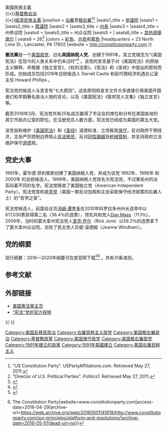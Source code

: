 {{Expand english}}{{Infobox political party
|name = 憲法黨
| logo =
|colorcode = {{Party meta/color/憲法黨 (美國)}}
|chairman = 弗兰克·弗罗克格
|leader1_title = 參議院領袖
|leader1_name = 無
|leader2_title = 眾議院領袖
|leader2_name = 無
|foundation = {{start date|1991}}（美國納稅人黨）<br />{{start date|1999}}（憲法黨）
|ideology = [[保守主義|保守主義]]<br />[[保護主義|保護主義]]<br />[[大美國主義|美國主義]]<br />[[新保守主義|新保守主義]]<br />[[民族保守主義|民族保守主義]]<br />[[自由保守主義|自由保守主義]]<br />[[極右派|右翼民粹主義]]<br />[[古典自由主義|古典自由主義]]<br />[[積極不干預|積極不干預主義]]<br />'''內部派系：'''<br />{{•}}美國民族主義<br />{{•}}[[基督教右派|基督教右派]]<br />{{•}}[[經濟民族主義|經濟民族主義]]
|position = [[右翼|右翼]]至[[极右翼|极右翼]]<ref>"US Constitution Party". USPartyAffiliations.com. Retrieved May 27, 2011.</ref><ref>"Director of U.S. Political Parties". Politics1. Retrieved May 27, 2011.</ref>
|seats1_title = [[美國參議院|參議院]]
|seats1 = {{Infobox political party/seats|0|100|hex=#ff9900}}
|seats2_title = [[美國眾議院|眾議院]]
|seats2 = {{Infobox political party/seats|0|435|hex=#ff9900}}
|seats3_title = [[州長#美國州長|州長]]
|seats3 = {{Infobox political party/seats|0|50|hex=#ff9900}}
|seats4_title = 州参议院
|seats4 = {{Infobox political party/seats|0|1921|hex=#ff9900}}
|seats5_title = 州众议院
|seats5 = {{Infobox political party/seats|0|5410|hex=#ff9900}}
| seats6_title = [[Electoral_history_of_the_Constitution_Party_(United_States)|其他選舉席位]]
| seats6 = 26<ref name="current">{{cite web |title=Current Office Holders |url=https://www.constitutionparty.com/elections/current-office-holders/ |website=Constitution Party |accessdate=2020-07-29 |date=2020-07-29 |archive-date=2021-02-04 |archive-url=https://web.archive.org/web/20210204012544/https://constitutionparty.com/elections/current-office-holders/ |dead-url=no }}</ref>
|colors = [[紅色|紅色]]、[[白色|白色]]和[[藍色|藍色]]
|headquarters = 23 North Lime St., Lancaster, PA 17602
|website = http://constitutionparty.com
}}

'''憲法黨'''是一个[[美国政党|美国政党]]，旧名'''美国纳税人党'''，创建于1991年。其立党理念为“《美国宪法》在现今的人类关系中仍未过时”<ref>{{Cite web |url=http://libertyhangout.org/2016/07/interview-with-darrell-castle-constitution-candidate/ |title=Archived copy |access-date=2017-01-05 |archive-url=https://web.archive.org/web/20170115194716/http://libertyhangout.org/2016/07/interview-with-darrell-castle-constitution-candidate/ |archive-date=2017-01-15 |dead-url=no }}</ref> 。该党的宣言基于对《美国宪法》的原始主义解释，并根据《独立宣言》，《权利法案》，《宪法》和《圣经》中提出的原则而形成。创始成员包括2016年总统候选人 Darrell Castle 和前代理经济机遇办公室主任 Howard Phillips 。

宪法党的候选人与宣言有“七大原则”。这些原则和宣言文件大多直接引用美国开国者们和早期著名政治人物的言论，以及《美国宪法》《联邦党人文集》《独立宣言》等。

截至2018年3月，宪法党共有25名成员赢得了市议会的席位和分布在美国各地的其它市政办公室的职位。在注册党员人数方面，宪法党已经成为美国的第五大党。

该党自称维护《[[美国宪法|美国宪法]]》和《[[圣经|圣经]]》道德标准，立场极其[[保守主义|保守]]，反对政府干预经济，主张严厉控制边界阻止[[非法移民|非法移民]]，反对[[同性婚姻|同性婚姻]]及[[枪械管制|枪械管制]]，并支持政府立法维护保守[[道德|道德]]观。

== 党史大事 ==
1991年，霍华德·菲利普斯创建了美国纳税人党，并成为该党 1992年、1996年 和 2000年 的总统候选人。1999年，美国纳税人党改名为宪法党，不过某些州的派系叫着不同的名字。宪法党吸收了美国独立党（American Independent Party）。宪法党宣称是[[茶党|茶党]]（美国一群反对加税和主张采取保守经济政策的右翼人士）的“哲学之家”。

宪法党候选人，前国会议员[[汤姆·谭奎多|汤姆·谭奎多]]在2010年科罗拉多州州长选举中以617,030票获得第二名（36.4％的选票），领先共和党人[[Dan_Maes|Dan Maes]]（11.1％）。2006年，当时的蒙大拿州宪法党人[[里克·乔尔|里克·乔尔]]（Rick Jore）以56.2％的选票拿下了蒙大拿州众议院，击败了民主党人珍妮·温德姆（Jeanne Windham）。

== 党的纲要 ==

现行纲要：2016—2020年纲要可在其官网下载<ref name=":2">{{Cite web|url=https://www.constitutionparty.com/assets/2016-2010_National_Platform.pdf|title=Constitution Party Platform, 2016-2020|last=|first=|date=|website=|publisher=|access-date=|archive-url=https://web.archive.org/web/20160915175728/https://www.constitutionparty.com/assets/2016-2010_National_Platform.pdf|archive-date=2016-09-15|dead-url=no|df=mdy-all}}</ref><ref>{{cite web|url=http://www.constitutionparty.com/our-principles/platform-and-resolutions/|title=Platform and Resolutions {{!}} The Constitution Party|website=www.constitutionparty.com|access-date=2016-04-29|archive-url=https://web.archive.org/web/20160501141619/http://www.constitutionparty.com/our-principles/platform-and-resolutions/|archive-date=2016-05-01|dead-url=no}}</ref> 。共有31条准则。

== 参考文献 ==
{{Reflist}}

== 外部链接 ==
* [http://www.constitutionparty.com/ 美国憲法黨主页] {{Wayback|url=http://www.constitutionparty.com/ |date=20161101214630 }}
* [http://vimeo.com/constitutionparty/videos/sort:plays/format:thumbnail “宪法”党的官方视频] {{Wayback|url=http://vimeo.com/constitutionparty/videos/sort:plays/format:thumbnail |date=20140910180900 }}

{{-}}
{{USParty}}

[[Category:美国反移民政治|Category:美国反移民政治]]
[[Category:右翼民粹主义政党|Category:右翼民粹主义政党]]
[[Category:美国极右翼政治|Category:美国极右翼政治]]
[[Category:基督教政黨|Category:基督教政黨]]
[[Category:美国保守政党|Category:美国保守政党]]
[[Category:美国极右翼政党|Category:美国极右翼政党]]
[[Category:1991年建立的政黨|Category:1991年建立的政黨]]
[[Category:1991年美國建立|Category:1991年美國建立]]
[[Category:美国右翼民粹主义|Category:美国右翼民粹主义]]
